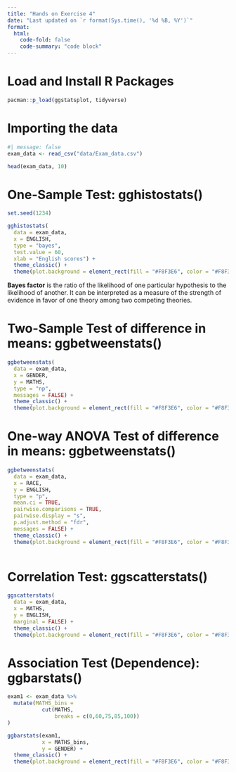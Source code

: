 ```yaml
---
title: "Hands on Exercise 4"
date: "Last updated on `r format(Sys.time(), '%d %B, %Y')`"
format:
  html:
    code-fold: false
    code-summary: "code block"
---
```


# Load and Install R Packages

```r
pacman::p_load(ggstatsplot, tidyverse)
```

# Importing the data

```r
#| message: false
exam_data <- read_csv("data/Exam_data.csv")

head(exam_data, 10)
```

# One-Sample Test: gghistostats()

```r
set.seed(1234)

gghistostats(
  data = exam_data,
  x = ENGLISH,
  type = "bayes",
  test.value = 60,
  xlab = "English scores") + 
  theme_classic() +
  theme(plot.background = element_rect(fill = "#F8F3E6", color = "#F8F3E6"))
```
::: {.solvebox .solve data-latex="solve"}

**Bayes factor** is the ratio of the likelihood of one particular hypothesis to the likelihood of another. It can be interpreted as a measure of the strength of evidence in favor of one theory among two competing theories.

:::


# Two-Sample Test of difference in means: ggbetweenstats()

```r
ggbetweenstats(
  data = exam_data,
  x = GENDER, 
  y = MATHS,
  type = "np",
  messages = FALSE) +
  theme_classic() +
  theme(plot.background = element_rect(fill = "#F8F3E6", color = "#F8F3E6"))

```

# One-way ANOVA Test of difference in means: ggbetweenstats()

```r
ggbetweenstats(
  data = exam_data,
  x = RACE, 
  y = ENGLISH,
  type = "p",
  mean.ci = TRUE, 
  pairwise.comparisons = TRUE, 
  pairwise.display = "s",
  p.adjust.method = "fdr",
  messages = FALSE) +
  theme_classic() +
  theme(plot.background = element_rect(fill = "#F8F3E6", color = "#F8F3E6"))
  
```
# Correlation Test: ggscatterstats()

```r
ggscatterstats(
  data = exam_data,
  x = MATHS,
  y = ENGLISH,
  marginal = FALSE) +
  theme_classic() +
  theme(plot.background = element_rect(fill = "#F8F3E6", color = "#F8F3E6"))
```

# Association Test (Dependence): ggbarstats()

```r
exam1 <- exam_data %>% 
  mutate(MATHS_bins = 
           cut(MATHS, 
               breaks = c(0,60,75,85,100))
)

ggbarstats(exam1, 
           x = MATHS_bins, 
           y = GENDER) +
  theme_classic() +
  theme(plot.background = element_rect(fill = "#F8F3E6", color = "#F8F3E6"))
```